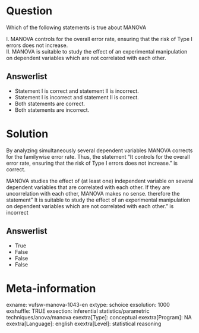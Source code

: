Question
========
Which of the following statements is true about MANOVA  
  
I. MANOVA controls for the overall error rate, ensuring that the risk of
Type I errors does not increase.  
II. MANOVA is suitable to study the effect of an experimental
manipulation on dependent variables which are not correlated with each
other.

Answerlist
----------
* Statement I is correct and statement II is incorrect.
* Statement I is incorrect and statement II is correct.
* Both statements are correct.
* Both statements are incorrect.

Solution
========





By analyzing simultaneously several dependent variables MANOVA corrects
for the familywise error rate. Thus, the statement "It controls for the
overall error rate, ensuring that the risk of Type I errors does not
increase." is correct.  
  
MANOVA studies the effect of (at least one) independent variable on
several dependent variables that are correlated with each other. If they
are uncorrelation with each other, MANOVA makes no sense. therefore the
statement" It is suitable to study the effect of an experimental
manipulation on dependent variables which are not correlated with each
other." is incorrect




Answerlist
----------
* True
* False
* False
* False

Meta-information
================
exname: vufsw-manova-1043-en
extype: schoice
exsolution: 1000
exshuffle: TRUE
exsection: inferential statistics/parametric techniques/anova/manova
exextra[Type]: conceptual
exextra[Program]: NA
exextra[Language]: english
exextra[Level]: statistical reasoning

